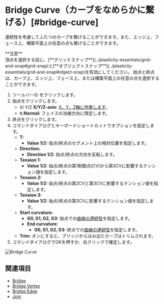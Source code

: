 
# Bridge Curve（カーブをなめらかに繋げる）[#bridge-curve]

<Reference shortcut="" command="Bridge Curve" button="" />

連続性を考慮してふたつのカーブを繋げることができます。また、エッジ上、フェース上、構築平面上の任意の点も繋げることができます。

<Callout emoji="❗">
    **注意**<br />
頂点を選択する前に、[**グリッドスナップ**](../plasticity-essentials/grid-and-snap#grid-snap)と[**オブジェクトスナップ**](../plasticity-essentials/grid-and-snap#object-snap)を有効にしてください。
</Callout>
<Callout type="info" emoji="ℹ️">
始点と終点は、カーブ上、エッジ上、フェース上、または構築平面上の任意の点を選択することができます。
</Callout>

1. ツールバーの <ButtonIcon type="button-bridge-curve" /> をクリックします。
2. 始点をクリックします。
   - <kbd>X</kbd>/ <kbd>Y</kbd>/<kbd>Z</kbd> **X/Y/Z-axis:** [X、Y、Z軸に拘束します](./sketching-essentials#constrain-to-an-axis)。
   - <kbd>N</kbd> **Normal:** フェイスの法線方向に限定します。
3. 終点をクリックします。
4. コマンドダイアログとキーボードショートカットでオプションを設定します。
   - **T:**
        - **Value 1/2:** 始点/終点のセグメント上の相対位置を指定します。
   - **Direction:** 
        - **Direction 1/2**: 始点/終点の方向を反転します。
   - **Tension 1:**
        - **Value 1/2:** 始点/終点の第1制御点(CV)から第3CVに影響するテンション値を指定します。
   - **Tension 2:**
        - **Value 1/2:** 始点/終点の第2CVと第3CVに影響するテンション値を指定します。
   - **Tension 3:**
        - **Value 1/2:** 始点/終点の第3CVに影響するテンション値を指定します。
   - **Start curvature:**
        - **G0, G1, G2, G3:** 始点での[曲線の連続性](../cad-essentials/continuity-curve-and-surface)を指定します。
     - **End curvature:**
        - **G0, G1, G2, G3:** 終点での[曲線の連続性](../cad-essentials/continuity-curve-and-surface)を指定します。
   -  **Trim:** オンにすると、ブリッジからはみ出たカーブはトリムされます。
5. コマンドダイアログでOKを押すか、右クリックで確定します。

![Bridge Curve](/img/bridge-curve.gif)

## 関連項目
- [Bridge](./bridge)
- [Bridge Vertex](./bridge-vertex)
- [Bridge Edge](./bridge-edge)
- [Join](./join)